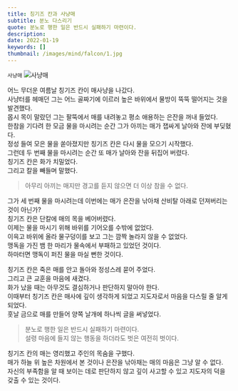 ```yaml
---
title: 칭기즈 칸과 사냥매
subtitle: 분노 다스리기
quote: 분노로 행한 일은 반드시 실패하기 마련이다.
description: 
date: 2022-01-19
keywords: []
thumbnail: /images/mind/falcon/1.jpg
---
```


`사냥매`
![사냥매](/images/mind/falcon/1.jpg)

어느 무더운 여름날 칭기즈 칸이 매사냥을 나갔다.  
사냥터를 헤매던 그는 어느 골짜기에 이르러 높은 바위에서 물방이 뚝뚝 떨어지는 것을 발견했다.  
몹시 목이 말랐던 그는 팔뚝에서 매를 내려놓고 평소 애용하는 은잔을 꺼내 들었다.  
한참을 기다려 한 모금 물을 마시려는 순간 그가 아끼는 매가 잽싸게 날아와 잔에 부딪혔다.  
정성 들여 모은 물을 쏟아졌지만 칭기즈 칸은 다시 물을 모으기 시작했다.  
그런데 두 번째 물을 마시려는 순간 또 매가 날아와 잔을 뒤집어 버렸다.  
칭기즈 칸은 화가 치밀었다.  
그리고 칼을 빼들며 말했다.  

> 아무리 아끼는 매지만 경고를 듣지 않으면 더 이상 참을 수 없다.  

그가 세 번째 물을 마시려는데 이번에는 매가 은잔을 낚아채 산비탈 아래로 던져버리는 것이 아닌가?  
칭기즈 칸은 단칼에 매의 목을 베어버렸다.  
이제는 물을 마시기 위해 바위를 기어오를 수밖에 없었다.  
이윽고 바위에 올라 물구덩이를 보고 그는 깜짝 놀라지 않을 수 없었다.  
맹독을 가진 뱀 한 마리가 물속에서 부패하고 있었던 것이다.  
하마터면 맹독이 퍼진 물을 마실 뻔한 것이다.  
  
칭기즈 칸은 죽은 매를 안고 돌아와 정성스레 묻어 주었다.  
그리고 큰 교훈을 마음에 새겼다.  
화가 났을 때는 아무것도 결심하거나 판단하지 말아야 한다.  
이때부터 칭기즈 칸은 매사에 깊이 생각하게 되었고 지도자로서 마음을 다스릴 줄 알게 되었다.  
훗날 금으로 매를 만들어 양쪽 날개에 하나씩 글을 써넣었다.  

> 분노로 행한 일은 반드시 실패하기 마련이다.  
> 설령 마음에 들지 않는 행동을 하더라도 벗은 여전히 벗이다.  

칭기즈 칸의 매는 영리했고 주인의 목숨을 구했다.  
매가 하늘 위 높은 차원에서 본 것이나 은잔을 낚아채는 매의 마음은 그냥 알 수 없다.  
자신의 부족함을 알 때 보이는 데로 판단하지 않고 깊이 사고할 수 있고 지도자의 덕을 갖출 수 있는 것이다.